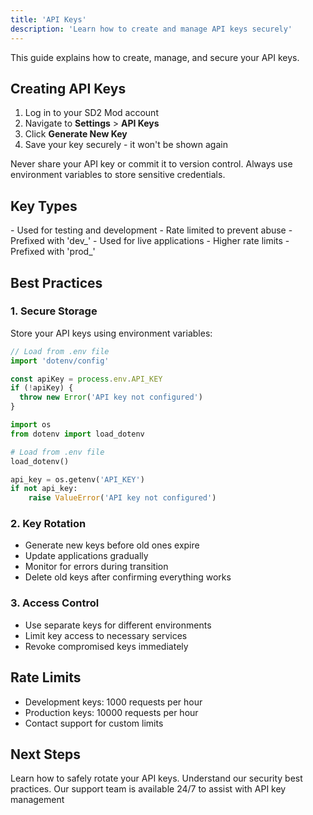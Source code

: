 ```yaml
---
title: 'API Keys'
description: 'Learn how to create and manage API keys securely'
---
```


This guide explains how to create, manage, and secure your API keys.

## Creating API Keys

1. Log in to your SD2 Mod account
2. Navigate to **Settings** > **API Keys**
3. Click **Generate New Key**
4. Save your key securely - it won't be shown again

<Warning>
  Never share your API key or commit it to version control. Always use
  environment variables to store sensitive credentials.
</Warning>

## Key Types

<CardGroup cols={2}>
  <Card title="Development Keys" icon="code">
    - Used for testing and development - Rate limited to prevent abuse -
    Prefixed with 'dev_'
  </Card>
  <Card title="Production Keys" icon="rocket">
    - Used for live applications - Higher rate limits - Prefixed with 'prod_'
  </Card>
</CardGroup>

## Best Practices

### 1. Secure Storage

Store your API keys using environment variables:

<CodeGroup>

```typescript TypeScript
// Load from .env file
import 'dotenv/config'

const apiKey = process.env.API_KEY
if (!apiKey) {
  throw new Error('API key not configured')
}
```

```python Python
import os
from dotenv import load_dotenv

# Load from .env file
load_dotenv()

api_key = os.getenv('API_KEY')
if not api_key:
    raise ValueError('API key not configured')
```

</CodeGroup>

### 2. Key Rotation

- Generate new keys before old ones expire
- Update applications gradually
- Monitor for errors during transition
- Delete old keys after confirming everything works

### 3. Access Control

- Use separate keys for different environments
- Limit key access to necessary services
- Revoke compromised keys immediately

## Rate Limits

- Development keys: 1000 requests per hour
- Production keys: 10000 requests per hour
- Contact support for custom limits

## Next Steps

<CardGroup cols={2}>
  <Card title="Key Rotation" icon="rotate" href="/guides/key-rotation">
    Learn how to safely rotate your API keys.
  </Card>
  <Card title="Security Guide" icon="shield-check" href="/guides/security">
    Understand our security best practices.
  </Card>
</CardGroup>

<Card title="Need help?" icon="question" href="/support">
  Our support team is available 24/7 to assist with API key management
</Card>
